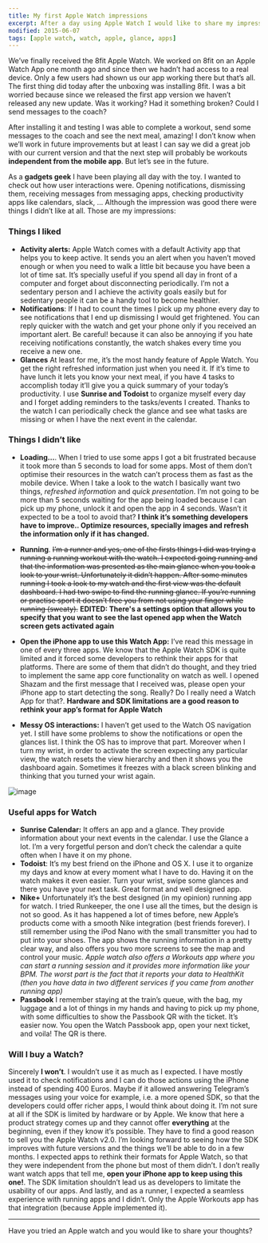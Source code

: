 ```yaml
---
title: My first Apple Watch impressions
excerpt: After a day using Apple Watch I would like to share my impressions with the new Apple toy and why I wouldn’t buy the first version
modified: 2015-06-07
tags: [apple watch, watch, apple, glance, apps]
---
```


We’ve finally received the 8fit Apple Watch. We worked on 8fit on an Apple Watch App one month ago and since then we hadn’t had access to a real device. Only a few users had shown us our app working there but that’s all. The first thing did today after the unboxing was installing 8fit. I was a bit worried because since we released the first app version we haven’t released any new update. Was it working? Had it something broken? Could I send messages to the coach?

After installing it and testing I was able to complete a workout, send some messages to the coach and see the next meal, amazing! I don’t know when we’ll work in future improvements but at least I can say we did a great job with our current version and that the next step will probably be workouts **independent from the mobile app**. But let’s see in the future.

As a **gadgets geek** I have been playing all day with the toy. I wanted to check out how user interactions were. Opening notifications, dismissing them, receiving messages from messaging apps, checking productivity apps like calendars, slack, … Although the impression was good there were things I didn’t like at all. Those are my impressions:

### Things I liked

- **Activity alerts:** Apple Watch comes with a default Activity app that helps you to keep active. It sends you an alert when you haven’t moved enough or when you need to walk a little bit because you have been a lot of time sat. It’s specially useful if you spend all day in front of a computer and forget about disconnecting periodically. I’m not a sedentary person and I achieve the activity goals easily but for sedentary people it can be a handy tool to become healthier.
- **Notifications**: If I had to count the times I pick up my phone every day to see notifications that I end up dismissing I would get frightened. You can reply quicker with the watch and get your phone only if you received an important alert. Be careful! because it can also be annoying if you hate receiving notifications constantly, the watch shakes every time you receive a new one.
- **Glances** At least for me, it’s the most handy feature of Apple Watch. You get the right refreshed information just when you need it. If it’s time to have lunch it lets you know your next meal, if you have 4 tasks to accomplish today it’ll give you a quick summary of your today’s productivity. I use **Sunrise and Todoist** to organize myself every day and I forget adding reminders to the tasks/events I created. Thanks to the watch I can periodically check the glance and see what tasks are missing or when I have the next event in the calendar.

### Things I didn’t like

- **Loading…**. When I tried to use some apps I got a bit frustrated because it took more than 5 seconds to load for some apps. Most of them don’t optimise their resources in the watch can’t process them as fast as the mobile device. When I take a look to the watch I basically want two things, _refreshed information_ and _quick presentation_. I’m not going to be more than 5 seconds waiting for the app being loaded because I can pick up my phone, unlock it and open the app in 4 seconds. Wasn’t it expected to be a tool to avoid that? **I think it’s something developers have to improve.. Optimize resources, specially images and refresh the information only if it has changed.**
- **Running**. ~~I’m a runner and yes, one of the firsts things I did was trying a running a running workout with the watch. I expected going running and that the information was presented as the main glance when you took a look to your wrist. Unfortunately it didn’t happen. After some minutes running I took a look to my watch and the first view was the default dashboard. I had two swipe to find the running glance. If you’re running or practise sport it doesn’t free you from not using your finger while running (sweaty).~~
  **EDITED: There's a settings option that allows you to specify that you want to see the last opened app when the Watch screen gets activated again**

- **Open the iPhone app to use this Watch App:** I’ve read this message in one of every three apps. We know that the Apple Watch SDK is quite limited and it forced some developers to rethink their apps for that platforms. There are some of them that didn’t do thought, and they tried to implement the same app core functionality on watch as well. I opened Shazam and the first message that I received was, please open your iPhone app to start detecting the song. Really? Do I really need a Watch App for that?. **Hardware and SDK limitations are a good reason to rethink your app’s format for Apple Watch**
- **Messy OS interactions:** I haven’t get used to the Watch OS navigation yet. I still have some problems to show the notifications or open the glances list. I think the OS has to improve that part. Moreover when I turn my wrist, in order to activate the screen expecting any particular view, the watch resets the view hierarchy and then it shows you the dashboard again. Sometimes it freezes with a black screen blinking and thinking that you turned your wrist again.

![image][image-2]

### Useful apps for Watch

- **Sunrise Calendar:** It offers an app and a glance. They provide information about your next events in the calendar. I use the Glance a lot. I’m a very forgetful person and don’t check the calendar a quite often when I have it on my phone.
- **Todoist**: It’s my best friend on the iPhone and OS X. I use it to organize my days and know at every moment what I have to do. Having it on the watch makes it even easier. Turn your wrist, swipe some glances and there you have your next task. Great format and well designed app.
- **Nike+** Unfortunately it’s the best designed (in my opinion) running app for watch. I tried Runkeeper, the one I use all the times, but the design is not so good. As it has happened a lot of times before, new Apple’s products come with a smooth Nike integration (best friends forever). I still remember using the iPod Nano with the small transmitter you had to put into your shoes. The app shows the running information in a pretty clear way, and also offers you two more screens to see the map and control your music. _Apple watch also offers a Workouts app where you can start a running session and it provides more information like your BPM. The worst part is the fact that it reports your data to HealthKit (then you have data in two different services if you came from another running app)_
- **Passbook** I remember staying at the train’s queue, with the bag, my luggage and a lot of things in my hands and having to pick up my phone, with some difficulties to show the Passbook QR with the ticket. It’s easier now. You open the Watch Passbook app, open your next ticket, and voila! The QR is there.

### Will I buy a Watch?

Sincerely **I won’t**. I wouldn’t use it as much as I expected. I have mostly used it to check notifications and I can do those actions using the iPhone instead of spending 400 Euros. Maybe if it allowed answering Telegram’s messages using your voice for example, i.e. a more opened SDK, so that the developers could offer richer apps, I would think about doing it.
I’m not sure at all if the SDK is limited by hardware or by Apple. We know that here a product strategy comes up and they cannot offer **everything** at the beginning, even if they know it’s possible. They have to find a good reason to sell you the Apple Watch v2.0. I’m looking forward to seeing how the SDK improves with future versions and the things we’ll be able to do in a few months.
I expected apps to rethink their formats for Apple Watch, so that they were independent from the phone but most of them didn’t. I don’t really want watch apps that tell me, **open your iPhone app to keep using this one!**. The SDK limitation shouldn’t lead us as developers to limitate the usability of our apps.
And lastly, and as a runner, I expected a seamless experience with running apps and I didn’t. Only the Apple Workouts app has that integration (because Apple implemented it).

---

Have you tried an Apple watch and you would like to share your thoughts?

[image-2]: https://cdn.macrumors.com/article-new/2015/05/Todoist-Apple-Watch.jpg?retina "Todoist Apple Watch App"
